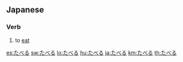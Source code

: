 ==Japanese==
===Verb===
{{ja-verb|h|rom=taberu}}
# {{ja-def|食べる}} to [[eat]]

[[es:たべる]]
[[sw:たべる]]
[[lo:たべる]]
[[hu:たべる]]
[[ja:たべる]]
[[km:たべる]]
[[th:たべる]]